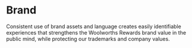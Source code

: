 
<Layout currentPath={pagePath(props.location)}>
<SEO title="Collabur DS | Design Language | Brand" />
<div class="docs">

  # Brand

  <div class="docs-subtitle">
    Consistent use of brand assets and language creates easily identifiable experiences that strengthens the Woolworths Rewards brand value in the public mind, while protecting our trademarks and company values.
  </div>

  <div class="columns p-sm-0 is-variable is-multiline is-2" style={{maxWidth: '', margin: 'auto'}}>
    <cds-card-grid
      {...{
        icon: "fal fa-eye",
        class: "column is-one-third-fullhd is-half-tablet is-one-third-desktop is-full-mobile",
        'card-title': 'Personality',
        'card-description': '  Why we exist, our values, and how they help guide the future of all our experiences.',
        link: "./personality/"
      }}
    ></cds-card-grid>
    <cds-card-grid
      {...{
        class: "column is-one-third-fullhd is-half-tablet is-one-third-desktop is-full-mobile",
        'card-title': 'Design Principles',
        'card-description': 'The guiding principles informing our approach to design to help with everyday decisions.',
        icon: "fal fa-bolt",
        link: "./design-principles/"
      }}
    ></cds-card-grid>
    <cds-card-grid
      {...{
        icon: "fal fa-comments-alt",
        class: "column is-one-third-fullhd is-half-tablet is-one-third-desktop is-full-mobile",
        'card-title': 'Tone of voice',
        link: "./tone-of-voice/",
        'card-description': 'While our tone may vary depending on the audience, channel and context.'
      }}
    ></cds-card-grid>
    <cds-card-grid
      {...{
        icon: "fal fa-book-alt",
        class: "column is-one-third-fullhd is-half-tablet is-one-third-desktop is-full-mobile",
        'card-title': 'Terminology',
        link: "./terminology/",
        'card-description': 'Standard terms and phrases at the core of the Rewards experience.'
      }}
    ></cds-card-grid>
    <cds-card-grid
      {...{
        icon: "fal fa-signature",
        class: "column is-one-third-fullhd is-half-tablet is-one-third-desktop is-full-mobile",
        'card-title': 'Writing guidelines',
        link: "./writing-guidelines/",
        'card-description': 'Consistent grammar, style choices, and action-oriented language.'
      }}
    ></cds-card-grid>
  </div>

</div>

</Layout>
